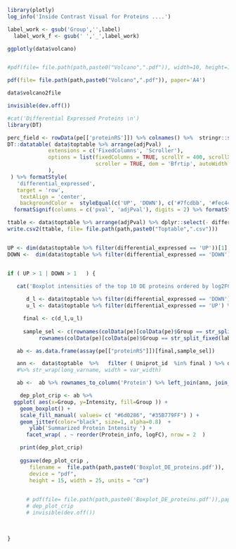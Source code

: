 

```{r}
library(plotly)
log_info('Inside Contrast Visual for Proteins ....')

label_work <- gsub('Group','',label)
  label_work_f <- gsub(' ','_',label_work)

ggplotly(data$volcano)


#pdf(file= file.path(path,paste0("Volcano",".pdf")), width=10, height=10, res=200, units="in")

pdf(file= file.path(path,paste0("Volcano",".pdf")), paper='A4')

data$volcano2file

invisible(dev.off())

#cat('Differential Expressed Proteins \n')
library(DT)

perc_field <- rowData(pe[['proteinRS']]) %>% colnames() %>%  stringr::str_subset('perc') 
DT::datatable( data$toptable %>% arrange(adjPval)  ,
             extensions = c('FixedColumns', 'Scroller'),
             options = list(fixedColumns = TRUE, scrollY = 400, scrollX = TRUE,
                            scroller = TRUE, dom = 'Bfrtip', autoWidth = TRUE
             ),
 ) %>% formatStyle(
   'differential_expressed',
   target = 'row',
    textAlign = 'center',
    backgroundColor =  styleEqual(c('UP', 'DOWN'), c('#7fcdbb', '#fec44f')))%>% formatRound(columns=c('logFC'), digits=2) %>%
  formatSignif(columns = c('pval', 'adjPval'), digits = 2) %>% formatString(perc_field, suffix='%')

ttable <- data$toptable %>% arrange(adjPval) %>% dplyr::select(- differential_expressed)
write.csv2(ttable, file= file.path(path,paste0("Toptable",".csv")))


UP <- dim(data$toptable %>% filter(differential_expressed == 'UP'))[1]
DOWN <-  dim(data$toptable %>% filter(differential_expressed == 'DOWN'))[1]


if ( UP > 1 | DOWN > 1   ) {
  
   cat('Boxplot intensities of the top 10 DE proteins ordered by log2FC \n')

      d_l <- data$toptable %>% filter(differential_expressed == 'DOWN') %>% arrange(logFC) %>% head(10)%>%   pull(Uniprot_id)
      u_l <- data$toptable %>% filter(differential_expressed == 'UP') %>% arrange(logFC) %>% head(10) %>%  pull(Uniprot_id)

     final <- c(d_l,u_l)
     
     sample_sel <- c(rownames(colData(pe)[colData(pe)$Group == str_split_fixed(label_work,' - ',n=2)[1],] ),
          rownames(colData(pe)[colData(pe)$Group == str_split_fixed(label_work,' - ',n=2)[2],])  ) 

   ab <- as.data.frame(assay(pe[["proteinRS"]])[final,sample_sel])

   ann <-  data$toptable  %>%   filter ( Uniprot_id  %in% final ) %>% dplyr::select(Uniprot_id ,Genes ,logFC,adjPval) %>%  mutate( Protein_info=  str_wrap( paste(Genes,'\n','LogFC:',round(logFC,2),'adjPval',format(adjPval,scientific= TRUE) ,sep=' '), width =15) ) %>% dplyr::select(- Genes, , -adjPval)
   #%>% str_wrap(long_varname, width = var_width)

   ab <-  ab %>% rownames_to_column('Protein') %>% left_join(ann, join_by(Protein  == Uniprot_id)) %>%  gather(Sample, Intensity ,- c(Protein ,Protein_info,logFC))%>% left_join( as.data.frame(colData(pe)) %>% rownames_to_column('Sample'), join_by(Sample) )

    dep_plot_crip <- ab %>%
  ggplot( aes(x=Group, y=Intensity, fill=Group )) +
    geom_boxplot() +
    scale_fill_manual( values= c( "#6d0286", "#35B779FF") ) +
    geom_jitter(color="black", size=1, alpha=0.8)  +
       ylab('Summarized Protein Intensity ') +
      facet_wrap( . ~ reorder(Protein_info, logFC), nrow = 2  )

    print(dep_plot_crip)
    
    ggsave(dep_plot_crip , 
       filename =  file.path(path,paste0('Boxplot_DE_proteins.pdf')),
       device = "pdf",
       height = 15, width = 25, units = "cm")
    

      # pdf(file= file.path(path,paste0('Boxplot_DE_proteins.pdf')),paper="a4")
      # dep_plot_crip
      # invisible(dev.off())

  
  
}

```